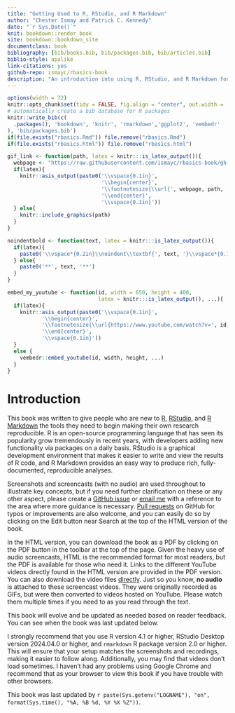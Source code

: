 ```yaml
---
title: "Getting Used to R, RStudio, and R Markdown"
author: "Chester Ismay and Patrick C. Kennedy"
date: "`r Sys.Date()`"
knit: bookdown::render_book
site: bookdown::bookdown_site
documentclass: book
bibliography: [bib/books.bib, bib/packages.bib, bib/articles.bib]
biblio-style: apalike
link-citations: yes
github-repo: ismayc/rbasics-book
description: "An introduction into using R, RStudio, and R Markdown for new users"
---
```


```r
options(width = 72)
knitr::opts_chunk$set(tidy = FALSE, fig.align = "center", out.width = '\\textwidth')
# automatically create a bib database for R packages
knitr::write_bib(c(
  .packages(), 'bookdown', 'knitr', 'rmarkdown','ggplot2', 'vembedr'
), 'bib/packages.bib')
if(file.exists("rbasics.Rmd")) file.remove("rbasics.Rmd")
if(file.exists("rbasics.html")) file.remove("rbasics.html")

gif_link <- function(path, latex = knitr:::is_latex_output()){
  webpage <- "https://raw.githubusercontent.com/ismayc/rbasics-book/gh-pages/"
  if(latex){
    knitr::asis_output(paste0('\\vspace{0.1in}',
                              '\\begin{center}',
                              '\\footnotesize{\\url{', webpage, path, '}}',
                              '\\end{center}',
                              '\\vspace{0.1in}'))
  } else{
    knitr::include_graphics(path)
  }
}

noindentbold <- function(text, latex = knitr:::is_latex_output()){
  if(latex){
    paste0('\\vspace*{0.2in}\\noindent\\textbf{', text, '}\\vspace*{0.1in}')
  } else{
    paste0('**', text, '**')
  }
}

embed_my_youtube <- function(id, width = 650, height = 400,
                             latex = knitr:::is_latex_output(), ...){
  if(latex){
    knitr::asis_output(paste0('\\vspace{0.1in}',
           '\\begin{center}',
           '\\footnotesize{\\url{https://www.youtube.com/watch?v=', id, '}}',
           '\\end{center}',
           '\\vspace{0.1in}'))
  }
  else {
    vembedr::embed_youtube(id, width, height, ...)
  }
}

```

# Introduction {#intro}

This book was written to give people who are new to [R](https://www.r-project.org), [RStudio](https://posit.co/downloads/), and [R Markdown](http://rmarkdown.rstudio.com) the tools they need to begin making their own research reproducible. R is an open-source programming language that has seen its popularity grow tremendously in recent years, with developers adding new functionality via packages on a daily basis. RStudio is a graphical development environment that makes it easier to write and view the results of R code, and R Markdown provides an easy way to produce rich, fully-documented, reproducible analyses.

Screenshots and screencasts (with no audio) are used throughout to illustrate key concepts, but if you need further clarification on these or any other aspect, please create a [GitHub issue](https://github.com/ismayc/rbasics-book/issues) or [email me](mailto:chester.ismay@gmail.com) with a reference to the area where more guidance is necessary. [Pull requests](https://code.tutsplus.com/courses/git-basics-github-pull-requests) on GitHub for typos or improvements are also welcome, and you can easily do so by clicking on the Edit button near Search at the top of the HTML version of the book.

In the HTML version, you can download the book as a PDF by clicking on the PDF button in the toolbar at the top of the page. Given the heavy use of audio screencasts, HTML is the recommended format for most readers, but the PDF is available for those who need it. Links to the different YouTube videos directly found in the HTML version are provided in the PDF version. You can also download the video files [directly](https://github.com/ismayc/rbasics-book/tree/master/mp4). Just so you know, **no audio** is attached to these screencast videos. They were originally recorded as GIFs, but were then converted to videos hosted on YouTube. Please watch them multiple times if you need to as you read through the text.

This book will evolve and be updated as needed based on reader feedback. You can see when the book was last updated below.

I strongly recommend that you use R version 4.1 or higher, RStudio Desktop version 2024.04.0 or higher, and `rmarkdown` R package version 2.0 or higher. This will ensure that your setup matches the screenshots and recordings, making it easier to follow along. Additionally, you may find that videos don't load sometimes. I haven't had any problems using Google Chrome and recommend that as your browser to view this book if you have trouble with other browsers.

This book was last updated by `r paste(Sys.getenv("LOGNAME"), "on", format(Sys.time(), "%A, %B %d, %Y %X %Z"))`.
